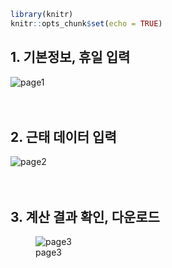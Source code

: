 ```r
library(knitr)
knitr::opts_chunk$set(echo = TRUE)
```

## 1. 기본정보, 휴일 입력  
![page1](https://raw.githubusercontent.com/sukhyun23/wage/master/image/pagedata_1.png)
<br>  
<br>  

## 2. 근태 데이터 입력  
![page2](/home/sukhyun/wage/image/pagedata_2.png)
<br>  
<br>  

## 3. 계산 결과 확인, 다운로드  
![page3](/home/sukhyun/wage/image/pagedata_3.png)